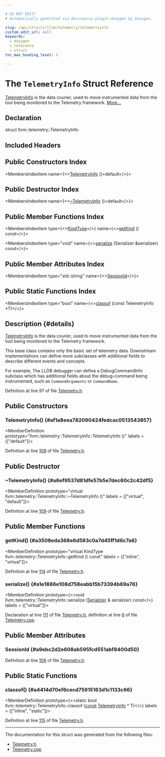 ```yaml
---

# DO NOT EDIT!
# Automatically generated via docusaurus-plugin-doxygen by Doxygen.

slug: /api/structs/llvm/telemetry/telemetryinfo
custom_edit_url: null
keywords:
  - doxygen
  - reference
  - struct
toc_max_heading_level: 3

---
```





# The `TelemetryInfo` Struct Reference

<DoxygenPage pluginConfig={pluginConfig}>

<a href="/docs/api/structs/llvm/telemetry/telemetryinfo">TelemetryInfo</a> is the data courier, used to move instrumented data from the tool being monitored to the Telemetry framework. <a href="#details">More...</a>

## Declaration

<CodeBlock>struct llvm::telemetry::TelemetryInfo</CodeBlock>

## Included Headers

<IncludesList>
<IncludesListItem
  filePath="llvm/Telemetry/Telemetry.h"
  permalink="/docs/api/files/include/include/llvm/include/llvm/telemetry/telemetry-h"
  isLocal="true" />
</IncludesList>

## Public Constructors Index

<MembersIndex>

<MembersIndexItem
  name={<><a href="#af1a8eea782090424fedcac0513543857">TelemetryInfo</a> ()=default</>}>
</MembersIndexItem>

</MembersIndex>

## Public Destructor Index

<MembersIndex>

<MembersIndexItem
  name={<><a href="#a6ef9537d81dfe57b5e7dec60c2c42df5">~TelemetryInfo</a> ()=default</>}>
</MembersIndexItem>

</MembersIndex>

## Public Member Functions Index

<MembersIndex>

<MembersIndexItem
  type={<><a href="/docs/api/namespaces/llvm/telemetry/#ac13856b6a599c2b0252cbf171d9ec28c">KindType</a></>}
  name={<><a href="#a3508eda368e6d583c0a7d45ff1d6c7a6">getKind</a> () const</>}>
</MembersIndexItem>

<MembersIndexItem
  type="void"
  name={<><a href="#a1e1886e108d758eabb15b73394b69a76">serialize</a> (Serializer &amp;serializer) const</>}>
</MembersIndexItem>

</MembersIndex>

## Public Member Attributes Index

<MembersIndex>

<MembersIndexItem
  type="std::string"
  name={<><a href="#a9ebc2d2e608ab595fcd551abf8400d50">SessionId</a></>}>
</MembersIndexItem>

</MembersIndex>

## Public Static Functions Index

<MembersIndex>

<MembersIndexItem
  type="bool"
  name={<><a href="#a4414d70ef6cecd75915163d1c1133c66">classof</a> (const TelemetryInfo &#42;T)</>}>
</MembersIndexItem>

</MembersIndex>

## Description {#details}

<a href="/docs/api/structs/llvm/telemetry/telemetryinfo">TelemetryInfo</a> is the data courier, used to move instrumented data from the tool being monitored to the Telemetry framework.

This base class contains only the basic set of telemetry data. Downstream implementations can define more subclasses with additional fields to describe different events and concepts.

For example, The LLDB debugger can define a DebugCommandInfo subclass which has additional fields about the debug-command being instrumented, such as <code>CommandArguments</code> or <code>CommandName</code>.

Definition at line 97 of file <a href="/docs/api/files/include/include/llvm/include/llvm/telemetry/telemetry-h">Telemetry.h</a>.

<SectionDefinition>

## Public Constructors

### TelemetryInfo() {#af1a8eea782090424fedcac0513543857}

<MemberDefinition
  prototype="llvm::telemetry::TelemetryInfo::TelemetryInfo ()"
  labels = {["default"]}>

Definition at line <a href="/docs/api/files/include/include/llvm/include/llvm/telemetry/telemetry-h/#l00108">108</a> of file <a href="/docs/api/files/include/include/llvm/include/llvm/telemetry/telemetry-h">Telemetry.h</a>.
</MemberDefinition>

</SectionDefinition>

<SectionDefinition>

## Public Destructor

### ~TelemetryInfo() {#a6ef9537d81dfe57b5e7dec60c2c42df5}

<MemberDefinition
  prototype="virtual llvm::telemetry::TelemetryInfo::~TelemetryInfo ()"
  labels = {["virtual", "default"]}>

Definition at line <a href="/docs/api/files/include/include/llvm/include/llvm/telemetry/telemetry-h/#l00109">109</a> of file <a href="/docs/api/files/include/include/llvm/include/llvm/telemetry/telemetry-h">Telemetry.h</a>.
</MemberDefinition>

</SectionDefinition>

<SectionDefinition>

## Public Member Functions

### getKind() {#a3508eda368e6d583c0a7d45ff1d6c7a6}

<MemberDefinition
  prototype="virtual KindType llvm::telemetry::TelemetryInfo::getKind () const"
  labels = {["inline", "virtual"]}>

Definition at line <a href="/docs/api/files/include/include/llvm/include/llvm/telemetry/telemetry-h/#l00114">114</a> of file <a href="/docs/api/files/include/include/llvm/include/llvm/telemetry/telemetry-h">Telemetry.h</a>.
</MemberDefinition>

### serialize() {#a1e1886e108d758eabb15b73394b69a76}

<MemberDefinition
  prototype={<>void llvm::telemetry::TelemetryInfo::serialize (<a href="/docs/api/classes/llvm/telemetry/serializer">Serializer</a> &amp; serializer) const</>}
  labels = {["virtual"]}>

Declaration at line <a href="/docs/api/files/include/include/llvm/include/llvm/telemetry/telemetry-h/#l00111">111</a> of file <a href="/docs/api/files/include/include/llvm/include/llvm/telemetry/telemetry-h">Telemetry.h</a>, definition at line <a href="/docs/api/files/lib/lib/telemetry/telemetry-cpp/#l00006">6</a> of file <a href="/docs/api/files/lib/lib/telemetry/telemetry-cpp">Telemetry.cpp</a>.
</MemberDefinition>

</SectionDefinition>

<SectionDefinition>

## Public Member Attributes

### SessionId {#a9ebc2d2e608ab595fcd551abf8400d50}

<MemberDefinition
  prototype="std::string llvm::telemetry::TelemetryInfo::SessionId">

Definition at line <a href="/docs/api/files/include/include/llvm/include/llvm/telemetry/telemetry-h/#l00106">106</a> of file <a href="/docs/api/files/include/include/llvm/include/llvm/telemetry/telemetry-h">Telemetry.h</a>.
</MemberDefinition>

</SectionDefinition>

<SectionDefinition>

## Public Static Functions

### classof() {#a4414d70ef6cecd75915163d1c1133c66}

<MemberDefinition
  prototype={<>static bool llvm::telemetry::TelemetryInfo::classof (<a href="/docs/api/files/lib/lib/target/lib/target/aarch64/aarch64promoteconstant-cpp/#a90f8350fecae261c25be85d38b451bff">const</a> <a href="/docs/api/structs/llvm/telemetry/telemetryinfo">TelemetryInfo</a> &#42; T)</>}
  labels = {["inline", "static"]}>

Definition at line <a href="/docs/api/files/include/include/llvm/include/llvm/telemetry/telemetry-h/#l00115">115</a> of file <a href="/docs/api/files/include/include/llvm/include/llvm/telemetry/telemetry-h">Telemetry.h</a>.
</MemberDefinition>

</SectionDefinition>

<hr/>

The documentation for this struct was generated from the following files:

<ul>
<li><a href="/docs/api/files/include/include/llvm/include/llvm/telemetry/telemetry-h">Telemetry.h</a></li>
<li><a href="/docs/api/files/lib/lib/telemetry/telemetry-cpp">Telemetry.cpp</a></li>
</ul>

</DoxygenPage>
